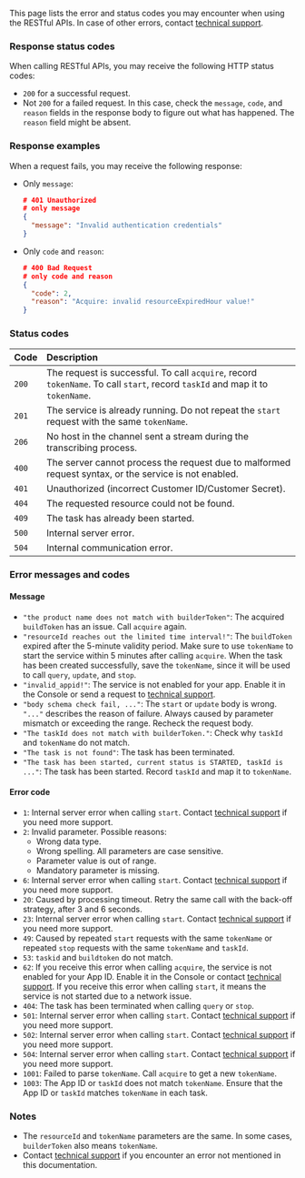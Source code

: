 This page lists the error and status codes you may encounter when using the <Vpd k="NAME"/> RESTful APIs. In case of other errors, contact [<Vg k="COMPANY"/> technical support](mailto:support@agora.io).

### Response status codes

When calling <Vpd k="NAME"/> RESTful APIs, you may receive the following HTTP status codes:

- `200` for a successful request.
- Not `200` for a failed request. In this case, check the `message`, `code`, and `reason` fields in the response body to figure out what has happened. The `reason` field might be absent.

### Response examples

When a request fails, you may receive the following response:

- Only `message`:

    ```json
    # 401 Unauthorized
    # only message
    {
      "message": "Invalid authentication credentials"
    }
    ```

- Only `code` and `reason`:

    ```json
    # 400 Bad Request
    # only code and reason
    {
      "code": 2,
      "reason": "Acquire: invalid resourceExpiredHour value!"
    }
    ```

### Status codes

|Code | Description |
|:----|:------------|
|`200`  |   The request is successful. To call `acquire`, record `tokenName`. To call `start`, record `taskId` and map it to `tokenName`.|
|`201`  |	The service is already running. Do not repeat the `start` request with the same `tokenName`. |
|`206`  |	No host in the channel sent a stream during the transcribing process. |
|`400`  |	The server cannot process the request due to malformed request syntax, or the <Vpd k="NAME"/> service is not enabled.|
|`401`  |	Unauthorized (incorrect Customer ID/Customer Secret). |
|`404`  |	The requested resource could not be found. |
|`409`  |	The task has already been started. |
|`500`  |	Internal server error. |
|`504`  |	Internal communication error. |


### Error messages and codes

#### Message

- `"the product name does not match with builderToken"`: The acquired `buildToken` has an issue. Call `acquire` again.
- `"resourceId reaches out the limited time interval!"`:  The `buildToken` expired after the 5-minute validity period. Make sure to use `tokenName` to start the service within 5 minutes after calling `acquire`. When the task has been created successfully, save the `tokenName`, since it will be used to call `query`, `update`, and `stop`.
- `"invalid_appid!"`: The <Vpd k="NAME"/> service is not enabled for your app. Enable it in the Console or send a request to [<Vg k="COMPANY"/> technical support](mailto:support@agora.io).
- `"body schema check fail, ..."`: The `start` or `update` body is wrong. `"..."` describes the reason of failure. Always caused by parameter mismatch or exceeding the range. Recheck the request body.
- `"The taskId does not match with builderToken."`: Check why `taskId` and `tokenName` do not match.
- `"The task is not found"`: The task has been terminated.
- `"The task has been started, current status is STARTED, taskId is ..."`: The task has been started. Record `taskId` and map it to `tokenName`.

#### Error code

- `1`: Internal server error when calling `start`. Contact [<Vg k="COMPANY"/> technical support](mailto:support@agora.io) if you need more support.
- `2`: Invalid parameter. Possible reasons:
    - Wrong data type.
    - Wrong spelling. All parameters are case sensitive.
    - Parameter value is out of range.
    - Mandatory parameter is missing.
- `6`: Internal server error when calling `start`. Contact [<Vg k="COMPANY"/> technical support](mailto:support@agora.io) if you need more support.
- `20`: Caused by processing timeout. Retry the same call with the back-off strategy, after 3 and 6 seconds.
- `23`: Internal server error when calling `start`. Contact [<Vg k="COMPANY"/> technical support](mailto:support@agora.io) if you need more support.
- `49`: Caused by repeated `start` requests with the same `tokenName` or repeated `stop` requests with the same `tokenName` and `taskId`.
- `53`: `taskid` and `buildtoken` do not match.
- `62`: If you receive this error when calling `acquire`, the <Vpd k="NAME"/> service is not enabled for your App ID. Enable it in the Console or contact [<Vg k="COMPANY"/> technical support](mailto:support@agora.io). If you receive this error when calling `start`, it means the service is not started due to a network issue.
- `404`: The task has been terminated when calling `query` or `stop`.
- `501`: Internal server error when calling `start`. Contact [<Vg k="COMPANY"/> technical support](mailto:support@agora.io) if you need more support.
- `502`: Internal server error when calling `start`. Contact [<Vg k="COMPANY"/> technical support](mailto:support@agora.io) if you need more support.
- `504`: Internal server error when calling `start`. Contact [<Vg k="COMPANY"/> technical support](mailto:support@agora.io) if you need more support.
- `1001`: Failed to parse `tokenName`. Call `acquire` to get a new `tokenName`.
- `1003`: The App ID or `taskId` does not match `tokenName`. Ensure that the App ID or `taskId` matches `tokenName` in each <Vpd k="NAME"/> task.

### Notes

- The `resourceId` and `tokenName` parameters are the same. In some cases, `builderToken` also means `tokenName`.
- Contact [<Vg k="COMPANY"/> technical support](mailto:support@agora.io) if you encounter an error not mentioned in this documentation.